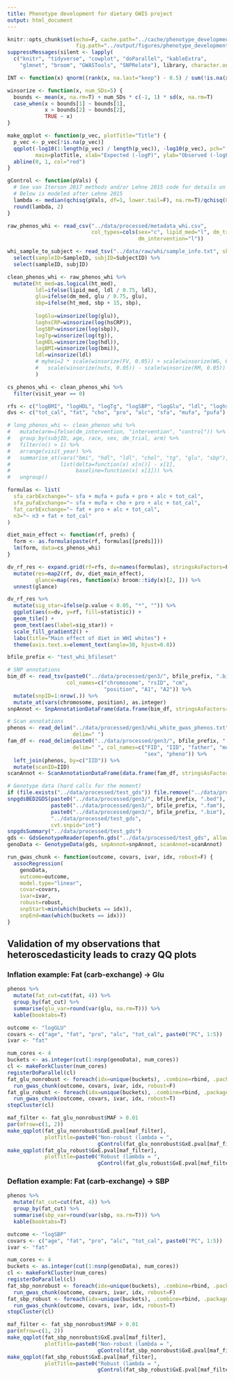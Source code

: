 ```yaml
---
title: Phenotype development for dietary GWIS project
output: html_document
---
```


```r
knitr::opts_chunk$set(echo=F, cache.path="../cache/phenotype_development/",
                      fig.path="../output/figures/phenotype_development/")
suppressMessages(silent <- lapply(
  c("knitr", "tidyverse", "cowplot", "doParallel", "kableExtra",
    "glmnet", "broom", "GWASTools", "SNPRelate"), library, character.only=T))
```

```r
INT <- function(x) qnorm((rank(x, na.last="keep") - 0.5) / sum(!is.na(x)))

winsorize <- function(x, num_SDs=5) {
  bounds <- mean(x, na.rm=T) + num_SDs * c(-1, 1) * sd(x, na.rm=T)
  case_when(x < bounds[1] ~ bounds[1],
            x > bounds[2] ~ bounds[2],
            TRUE ~ x)
}

make_qqplot <- function(p_vec, plotTitle="Title") {
  p_vec <- p_vec[!is.na(p_vec)]
  qqplot(-log10(1:length(p_vec) / length(p_vec)), -log10(p_vec), pch=".", 
         main=plotTitle, xlab="Expected (-logP)", ylab="Observed (-logP)")
  abline(0, 1, col="red")
}

gControl <- function(pVals) {
  # See van Iterson 2017 methods and/or Lehne 2015 code for details on genomic control for EWAS
  # Below is modeled after Lehne 2015
  lambda <- median(qchisq(pVals, df=1, lower.tail=F), na.rm=T)/qchisq(0.5, df=1)
  round(lambda, 2)
}
```

```r
raw_phenos_whi <- read_csv("../data/processed/metadata_whi.csv", 
                           col_types=cols(sex="c", lipid_med="l", dm_trial="l",
                                          dm_intervention="l"))

whi_sample_to_subject <- read_tsv("../data/raw/whi/sample_info.txt", skip=15) %>%
  select(sampleID=SampleID, subjID=SubjectID) %>%
  select(sampleID, subjID)
```

```r
clean_phenos_whi <- raw_phenos_whi %>%
  mutate(ht_med=as.logical(ht_med),
         ldl=ifelse(lipid_med, ldl / 0.75, ldl),
         glu=ifelse(dm_med, glu / 0.75, glu),
         sbp=ifelse(ht_med, sbp + 15, sbp),
         
         logGlu=winsorize(log(glu)),
         loghsCRP=winsorize(log(hsCRP)),
         logSBP=winsorize(log(sbp)),
         logTg=winsorize(log(tg)),
         logHDL=winsorize(log(hdl)),
         logBMI=winsorize(log(bmi)),
         ldl=winsorize(ldl)
         # myhei=2 * scale(winsorize(FV, 0.05)) + scale(winsorize(WG, 0.05)) + 
         #   scale(winsorize(nuts, 0.05)) - scale(winsorize(RM, 0.05))
         )

cs_phenos_whi <- clean_phenos_whi %>%
  filter(visit_year == 0)

rfs <- c("logBMI", "logHDL", "logTg", "logSBP", "logGlu", "ldl", "loghsCRP")
dvs <- c("tot_cal", "fat", "cho", "pro", "alc", "sfa", "mufa", "pufa")

# long_phenos_whi <- clean_phenos_whi %>%
#   mutate(arm=ifelse(dm_intervention, "intervention", "control")) %>%
#   group_by(subjID, age, race, sex, dm_trial, arm) %>%
#   filter(n() > 1) %>%
#   arrange(visit_year) %>%
#   summarise_at(vars("bmi", "hdl", "ldl", "chol", "tg", "glu", "sbp"), 
#                list(delta=function(x) x[n()] - x[1],
#                     baseline=function(x) x[1])) %>%
#   ungroup() 
```

```r
formulas <- list(
  sfa_carbExchange="~ sfa + mufa + pufa + pro + alc + tot_cal",
  sfa_pufaExchange="~ sfa + mufa + cho + pro + alc + tot_cal",
  fat_carbExchange="~ fat + pro + alc + tot_cal",
  n3="~ n3 + fat + tot_cal"
)

diet_main_effect <- function(rf, preds) {
  form <- as.formula(paste(rf, formulas[[preds]]))
  lm(form, data=cs_phenos_whi)
}

dv_rf_res <- expand.grid(rf=rfs, dv=names(formulas), stringsAsFactors=F) %>%
  mutate(res=map2(rf, dv, diet_main_effect),
         glance=map(res, function(x) broom::tidy(x)[2, ])) %>%
  unnest(glance)
```

```r
dv_rf_res %>%
  mutate(sig_star=ifelse(p.value < 0.05, "*", "")) %>%
  ggplot(aes(x=dv, y=rf, fill=statistic)) +
  geom_tile() +
  geom_text(aes(label=sig_star)) +
  scale_fill_gradient2() +
  labs(title="Main effect of diet in WHI whites") +
  theme(axis.text.x=element_text(angle=30, hjust=0.8))
```

```r
bfile_prefix <- "test_whi_bfileset"

# SNP annotations
bim_df <- read_tsv(paste0("../data/processed/gen3/", bfile_prefix, ".bim"), 
                   col_names=c("chromosome", "rsID", "cm", 
                               "position", "A1", "A2")) %>%
  mutate(snpID=1:nrow(.)) %>%
  mutate_at(vars(chromosome, position), as.integer)
snpAnnot <- SnpAnnotationDataFrame(data.frame(bim_df, stringsAsFactors=F))

# Scan annotations
phenos <- read_delim("../data/processed/gen3/whi_white_gwas_phenos.txt", 
                     delim=" ")
fam_df <- read_delim(paste0("../data/processed/gen3/", bfile_prefix, ".fam"), 
                     delim=" ", col_names=c("FID", "IID", "father", "mother", 
                                            "sex", "pheno")) %>%
  left_join(phenos, by=c("IID")) %>%
  mutate(scanID=IID)
scanAnnot <- ScanAnnotationDataFrame(data.frame(fam_df, stringsAsFactors=F))

# Genotype data (hard calls for the moment)
if (file.exists("../data/processed/test_gds")) file.remove("../data/processed/test_gds")
snpgdsBED2GDS(paste0("../data/processed/gen3/", bfile_prefix, ".bed"),
              paste0("../data/processed/gen3/", bfile_prefix, ".fam"),
              paste0("../data/processed/gen3/", bfile_prefix, ".bim"),
              "../data/processed/test_gds",
              cvt.snpid="int")
snpgdsSummary("../data/processed/test_gds")
gds <- GdsGenotypeReader(openfn.gds("../data/processed/test_gds", allow.fork=T))
genoData <- GenotypeData(gds, snpAnnot=snpAnnot, scanAnnot=scanAnnot)

run_gwas_chunk <- function(outcome, covars, ivar, idx, robust=F) {
  assocRegression(
    genoData,
    outcome=outcome,
    model.type="linear",
    covar=covars,
    ivar=ivar,
    robust=robust,
    snpStart=min(which(buckets == idx)),
    snpEnd=max(which(buckets == idx)))
}
```

## Validation of my observations that heteroscedasticity leads to crazy QQ plots

### Inflation example: Fat (carb-exchange) -> Glu

```r
phenos %>%
  mutate(fat_cut=cut(fat, 4)) %>%
  group_by(fat_cut) %>%
  summarise(glu_var=round(var(glu, na.rm=T))) %>%
  kable(booktabs=T)

outcome <- "logGLU"
covars <- c("age", "fat", "pro", "alc", "tot_cal", paste0("PC", 1:5))
ivar <- "fat"

num_cores <- 4
buckets <- as.integer(cut(1:nsnp(genoData), num_cores))
cl <- makeForkCluster(num_cores)
registerDoParallel(cl)
fat_glu_nonrobust <- foreach(idx=unique(buckets), .combine=rbind, .packages="GWASTools") %dopar%
  run_gwas_chunk(outcome, covars, ivar, idx, robust=F)
fat_glu_robust <- foreach(idx=unique(buckets), .combine=rbind, .packages="GWASTools") %dopar%
  run_gwas_chunk(outcome, covars, ivar, idx, robust=T)
stopCluster(cl)

maf_filter <- fat_glu_nonrobust$MAF > 0.01
par(mfrow=c(1, 2))
make_qqplot(fat_glu_nonrobust$GxE.pval[maf_filter], 
            plotTitle=paste0("Non-robust (lambda = ", 
                             gControl(fat_glu_nonrobust$GxE.pval[maf_filter])))
make_qqplot(fat_glu_robust$GxE.pval[maf_filter], 
            plotTitle=paste0("Robust (lambda = ", 
                             gControl(fat_glu_robust$GxE.pval[maf_filter])))
```

### Deflation example: Fat (carb-exchange) -> SBP

```r
phenos %>%
  mutate(fat_cut=cut(fat, 4)) %>%
  group_by(fat_cut) %>%
  summarise(sbp_var=round(var(sbp, na.rm=T))) %>%
  kable(booktabs=T)

outcome <- "logSBP"
covars <- c("age", "fat", "pro", "alc", "tot_cal", paste0("PC", 1:5))
ivar <- "fat"

num_cores <- 4
buckets <- as.integer(cut(1:nsnp(genoData), num_cores))
cl <- makeForkCluster(num_cores)
registerDoParallel(cl)
fat_sbp_nonrobust <- foreach(idx=unique(buckets), .combine=rbind, .packages="GWASTools") %dopar%
  run_gwas_chunk(outcome, covars, ivar, idx, robust=F)
fat_sbp_robust <- foreach(idx=unique(buckets), .combine=rbind, .packages="GWASTools") %dopar%
  run_gwas_chunk(outcome, covars, ivar, idx, robust=T)
stopCluster(cl)

maf_filter <- fat_sbp_nonrobust$MAF > 0.01
par(mfrow=c(1, 2))
make_qqplot(fat_sbp_nonrobust$GxE.pval[maf_filter], 
            plotTitle=paste0("Non-robust (lambda = ", 
                             gControl(fat_sbp_nonrobust$GxE.pval[maf_filter])))
make_qqplot(fat_sbp_robust$GxE.pval[maf_filter], 
            plotTitle=paste0("Robust (lambda = ", 
                             gControl(fat_sbp_robust$GxE.pval[maf_filter])))
```